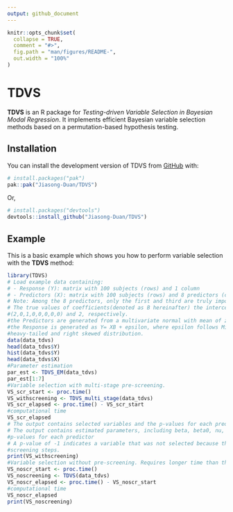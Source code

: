 ```yaml
---
output: github_document
---
```


<!-- README.md is generated from README.Rmd. Please edit that file -->

```r
knitr::opts_chunk$set(
  collapse = TRUE,
  comment = "#>",
  fig.path = "man/figures/README-",
  out.width = "100%"
)
```

# TDVS

<!-- badges: start -->
<!-- badges: end -->

**TDVS** is an R package for *Testing-driven Variable Selection in Bayesian Modal Regression*.
It implements efficient Bayesian variable selection methods based on a permutation-based hypothesis testing.

## Installation

You can install the development version of TDVS from [GitHub](https://github.com/) with:

``` r
# install.packages("pak")
pak::pak("Jiasong-Duan/TDVS")
```

Or,
```r
# install.packages("devtools")
devtools::install_github("Jiasong-Duan/TDVS")
```

## Example

This is a basic example which shows you how to perform variable selection with the **TDVS** method:

```r
library(TDVS)
# Load example data containing:
# - Response (Y): matrix with 100 subjects (rows) and 1 column
# - Predictors (X): matrix with 100 subjects (rows) and 8 predictors (columns)
# Note: Among the 8 predictors, only the first and third are truly important predictors
# The true values of coefficients(denoted as B hereinafter) the intercept (denoted as B0 hereinafter) are
#(2,0,1,0,0,0,0,0) and 2, respectively. 
#the Predictors are generated from a multivariate normal with mean of zero and an identity covariance matrix. 
#the Response is generated as Y= XB + epsilon, where epsilon follows MixHat(nu=3, gamma=2) which encodes a 
#heavy-tailed and right skewed distribution.  
data(data_tdvs)
head(data_tdvs$Y)
hist(data_tdvs$Y)
head(data_tdvs$X)
#Parameter estimation
par_est <- TDVS_EM(data_tdvs)
par_est[1:7]
#Variable selection with multi-stage pre-screening.
VS_scr_start <- proc.time()
VS_withscreening <- TDVS_multi_stage(data_tdvs)
VS_scr_elapsed <- proc.time() - VS_scr_start
#computational time
VS_scr_elapsed
# The output contains selected variables and the p-values for each predictor
# The output contains estimated parameters, including beta, beta0, nu, gamma, selected variables and 
#p-values for each predictor
# A p-value of -1 indicates a variable that was not selected because they failed to pass the initial two
#screening steps.
print(VS_withscreening)
#Variable selection without pre-screening. Requires longer time than the multi-stage version.
VS_noscr_start <- proc.time()
VS_noscreening <- TDVS(data_tdvs)
VS_noscr_elapsed <- proc.time() - VS_noscr_start
#computational time
VS_noscr_elapsed
print(VS_noscreening)
```

